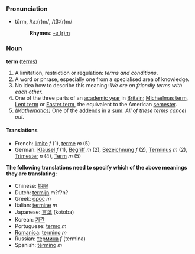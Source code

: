 ===Pronunciation===
*tûrm, /tɜː(r)m/, /t3:(r)m/
*:'''Rhymes''': [[Rhymes:English:-ɜː(r)m|-ɜː(r)m]]

===Noun===
'''term''' ([[terms]])

# A limitation, restriction or regulation: ''terms and conditions''.
# A word or phrase, especially one from a specialised area of knowledge.
# No idea how to describe this meaning: ''We are on friendly terms with each other.''
# One of the three parts of an [[academic year]] in [[Britain]]; [[Michælmas term]], [[Lent term]] or [[Easter term]], the equivalent to the American [[semester]].
# ''([[Mathematics]])'' One of the [[addend]]s in a [[sum]]: ''All of these terms cancel out.''

====Translations====
*French: [[limite]] ''f'' (1), [[terme]] ''m'' (5)
*German: [[Klausel]] ''f'' (1), [[Begriff]] ''m'' (2), [[Bezeichnung]] ''f'' (2), [[Terminus]] ''m'' (2), [[Trimester]] ''n'' (4), [[Term]] ''m'' (5)

'''The following translations need to specify which of the above meanings they are translating:'''
*Chinese: [[期限]]
*Dutch: [[termijn]] m?f?n?
*Greek: [[όρος]] ''m''
*Italian: [[termine]] ''m''
*Japanese: [[言葉]] (kotoba)
*Korean: [[기간]]
*Portuguese: [[termo]] ''m''
*[[Romanica]]: [[termino]] ''m''
*Russian: [[термина]] ''f'' (termina)
*Spanish: [[término]] ''m''
